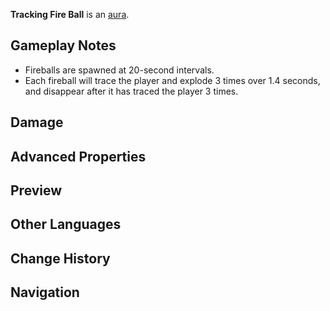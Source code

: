 {{Status Infobox
|image      = Tracking Fire Ball.png
|type       = Auras
|appearance = [[Inazuma]] [[Bounties]];[[Spiral Abyss]];[[Domain]]s
|domain     = Taishan Mansion
|domain2    = Hidden Palace of Zhou Formula
|effect     = During battle, (enemy) will use Tracking Fire Ball to summon a fireball that can lock onto characters and deal {{Color|AoE Pyro DMG}}.
}}
'''Tracking Fire Ball''' is an [[aura]].

==Gameplay Notes==
* Fireballs are spawned at 20-second intervals.
* Each fireball will trace the player and explode 3 times over 1.4 seconds, and disappear after it has traced the player 3 times.

==Damage==
{{Environmental Damage|1.5|fireball explosions|truedamage=2}}

==Advanced Properties==
{{Advanced Properties
|gu      = 2U
|icdtag  = none
|poise   = 30
|impulse = 1
}}

==Preview==
{{Preview
|f1 = Tracking Fire Ball Preview
}}

==Other Languages==
{{Other Languages
|en      = Tracking Fire Ball
|zhs     = 追踪火球
|zhs_rm  = Zhuīzōng Huǒqiú
|zht     = 追蹤火球
|zht_rm  = Zhuīzōng Huǒqiú
|zh_tl   = Tracking Fire Ball
|ja      = 追尾の火球
|ja_rm   = Tsuibi no Kakyuu
|ja_tl   = Tracking Fire Ball
|ko      = 불덩이 추적
|ko_tl   = Tracking Fire Ball
|es      = Fuego dirigido
|es_tl   = Directed Fire
|fr      = Feu chercheur
|fr_tl   = Tracking Fire
|ru      = Самонаводящиеся огненные шары
|ru_tl   = Tracking Fire Balls
|th      = ลูกไฟติดตาม
|th_rm   = 
|th_tl   = 
|vi      = Hỏa Cầu Truy Đuổi
|vi_tl   = 
|de      = Zielsuchende Feuerbälle
|de_tl   = 
|id      = Bola Api Terarah
|id_tl   = Directed Fireball
|pt      = No Encalço da Bola de Fogo
|pt_tl   = 
|tr      = Takip Eden Ateş Topu
|tr_tl   = 
|it      = Sfera infuocata a ricerca
|it_tl   = 
}}

==Change History==
{{Change History|1.0}}

==Navigation==
{{Ley Line Disorder Navbox}}